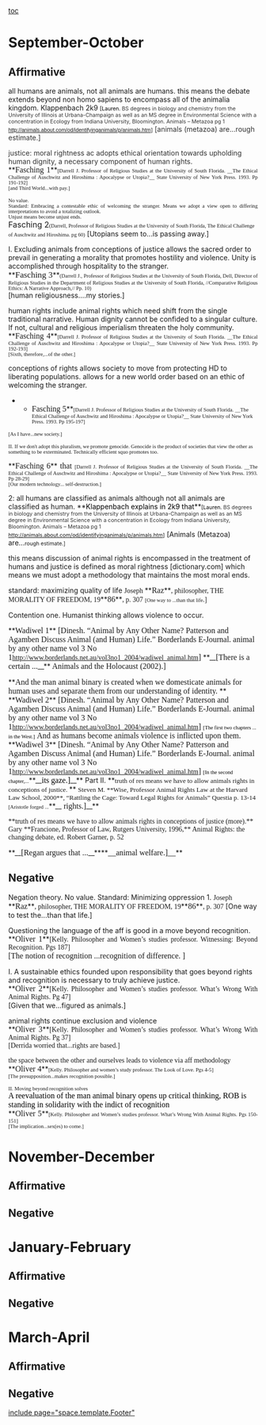 [[toc]]
=September-October= 
==Affirmative== 
all humans are animals, not all animals are humans. this means the debate extends beyond non homo sapiens to encompass all of the animalia kingdom.
Klappenbach 2k9 <span style="color: black; font-size: 8pt;">[Lauren. </span><span style="color: #333333; font-size: 8pt;">BS degrees in biology and chemistry from the University of Illinois at Urbana-Champaign as well as an MS degree in Environmental Science with a concentration in Ecology from Indiana University, Bloomington. Animals – Metazoa pg 1</span> <span style="font-family: Calibri,sans-serif; font-size: 8pt; text-decoration: none;">[[http://animals.about.com/od/identifyinganimals/p/animals.htm]]</span><span style="font-size: 8pt;">]</span>
<span style="color: #333333;">[animals (metazoa) are...rough estimate.]</span>


<span style="color: #333333;">justice: moral rightness</span>
<span style="color: #333333;">ac adopts ethical orientation towards upholding human dignity, a necessary component of human rights.</span>
<span style="display: block; text-align: justify;">**<span style="font-family: 'Times New Roman',serif; font-size: 12pt;">Fasching 1</span>**<span style="font-family: 'Times New Roman',serif; font-size: 8pt;">[Darrell J. Professor of Religious Studies at the University of South Florida. __The Ethical Challenge of Auschwitz and Hiroshima : Apocalypse or Utopia?__ State University of New York Press. 1993. Pp 191-192]</span></span>
<span style="display: block; text-align: justify;"><span style="font-family: 'Times New Roman',serif; font-size: 8pt;">[and Third World...with pay.]</span></span>

<span style="display: block; text-align: justify;"><span style="font-family: 'Times New Roman',serif; font-size: 8pt;">No value.</span></span>
<span style="display: block; text-align: justify;"><span style="font-family: 'Times New Roman',serif; font-size: 8pt;">Standard: Embracing a contestable ethic of welcoming the stranger. Means we adopt a view open to differing interpretations to avoid a totalizing outlook. </span></span>
<span style="display: block; text-align: justify;"><span style="font-family: 'Times New Roman',serif; font-size: 8pt;">Unjust means become unjust ends. </span></span>
<span style="font-size: 12pt;">Fasching 2</span><span style="font-family: 'Times New Roman',serif; font-size: 8pt;">(Darrell, Professor of Religious Studies at the University of South Florida, The Ethical Challenge of Auschwitz and Hiroshima. pg 60)</span>
[Utopians seem to...is passing away.]

I. Excluding animals from conceptions of justice allows the sacred order to prevail in generating a morality that promotes hostility and violence. Unity is accomplished through hospitality to the stranger.
<span style="display: block; text-align: justify;">**<span style="font-family: 'Times New Roman',serif; font-size: 13pt;">Fasching 3</span>**<span style="font-family: 'Times New Roman',serif; font-size: 8pt;">(Darrell J., Professor of Religious Studies at the University of South Florida, Dell, Director of Religious Studies in the Department of Religious Studies at the University of South Florida, //Comparative Religious Ethics: A Narrative Approach,// Pp. 10) </span></span>
<span style="display: block; text-align: justify;">[human religiousness....my stories.]</span>

human rights include animal rights which need shift from the single traditional narrative. Human dignity cannot be confided to a singular culture. If not, cultural and religious imperialism threaten the holy community.
<span style="display: block; text-align: justify;">**<span style="font-family: 'Times New Roman',serif; font-size: 12pt;">Fasching 4</span>**<span style="font-family: 'Times New Roman',serif; font-size: 8pt;">[Darrell J. Professor of Religious Studies at the University of South Florida. __The Ethical Challenge of Auschwitz and Hiroshima : Apocalypse or Utopia?__ State University of New York Press. 1993. Pp 192-193]</span></span>
<span style="display: block; text-align: justify;"><span style="font-family: 'Times New Roman',serif; font-size: 8pt;">[Sixth, therefore,...of the other.]</span></span>

conceptions of rights allows society to move from protecting HD to liberating populations. allows for a new world order based on an ethic of welcoming the stranger.
**<span style="font-family: 'Times New Roman',serif; font-size: 12pt;">Fasching 5</span>**<span style="font-family: 'Times New Roman',serif; font-size: 8pt;">[Darrell J. Professor of Religious Studies at the University of South Florida. __The Ethical Challenge of Auschwitz and Hiroshima : Apocalypse or Utopia?__ State University of New York Press. 1993. Pp 195-197]</span>
<span style="font-family: 'Times New Roman',serif; font-size: 8pt;">[As I have...new society.]</span>

<span style="font-family: 'Times New Roman',serif; font-size: 8pt;">II. If we don't adopt this pluralism, we promote genocide. Genocide is the product of societies that view the other as something to be exterminated. Technically efficient squo promotes too. </span>

<span style="display: block; text-align: justify;">**<span style="font-family: 'Times New Roman',serif; font-size: 12pt;">Fasching 6</span>**<span style="font-family: 'Times New Roman',serif; font-size: 12pt;"> that </span><span style="font-family: 'Times New Roman',serif; font-size: 8pt;">[Darrell J. Professor of Religious Studies at the University of South Florida. __The Ethical Challenge of Auschwitz and Hiroshima : Apocalypse or Utopia?__ State University of New York Press. 1993. Pp 28-29]</span></span>
<span style="display: block; text-align: justify;"><span style="font-family: 'Times New Roman',serif; font-size: 8pt;">[Our modern technology... self-destruction.]</span></span>


2:
all humans are classified as animals although not all animals are classified as human. 
<span style="text-align: justify;"><span class="apple-converted-space">**<span style="color: black;">Klappenbach explains in 2k9 that</span>**</span><span style="color: black; font-size: 8pt;">[Lauren. </span><span style="color: #333333; font-size: 8pt;">BS degrees in biology and chemistry from the University of Illinois at Urbana-Champaign as well as an MS degree in Environmental Science with a concentration in Ecology from Indiana University, Bloomington. Animals – Metazoa pg 1</span> <span style="font-size: 8pt; text-decoration: none;">[[http://animals.about.com/od/identifyinganimals/p/animals.htm]]</span><span style="font-size: 8pt;">]</span></span>
<span style="text-align: justify;">[Animals (Metazoa) are...<span style="font-size: 8pt;">rough estimate.]</span></span>

<span style="text-align: justify;">this means discussion of animal rights is encompassed in the treatment of humans and justice is defined as moral rightness [dictionary.com] which means we must adopt a methodology that maintains the most moral ends. </span>

<span style="text-align: justify;">standard: maximizing quality of life</span>
<span style="text-align: justify;"><span style="font-family: 'Times New Roman',serif;">Joseph </span>**<span style="font-family: 'Times New Roman',serif; font-size: 12pt;">Raz</span>**<span style="font-family: 'Times New Roman',serif;">, philosopher, THE MORALITY OF FREEDOM, 19</span>**<span style="font-family: 'Times New Roman',serif; font-size: 12pt;">86</span>**<span style="font-family: 'Times New Roman',serif;">, p. 307</span></span>
<span style="text-align: justify;"><span style="font-family: 'Times New Roman',serif; font-size: 8pt;">[One way to ...than that life</span><span style="font-family: 'Times New Roman',serif;">.]</span></span>

<span style="text-align: justify;">Contention one. Humanist thinking allows violence to occur. </span>

<span style="text-align: justify;">**<span style="font-family: 'Times New Roman',serif; font-size: 12pt;">Wadiwel 1</span>**<span style="font-family: 'Times New Roman',serif; font-size: 12pt;"> [Dinesh. “Animal by Any Other Name? Patterson and Agamben Discuss Animal (and Human) Life.” Borderlands E-Journal. animal by any other name vol 3 No 1</span><span style="font-family: 'Times New Roman',serif;">[[http://www.borderlands.net.au/vol3no1_2004/wadiwel_animal.htm]]</span><span style="font-family: 'Times New Roman',serif; font-size: 12pt;">] </span></span>
<span style="text-align: justify;">**__<span style="font-family: 'Times New Roman',serif; font-size: 12pt;">[There is a certain ...</span>__**<span style="font-family: 'Times New Roman',serif; font-size: 12pt;"> Animals and the Holocaust (2002).]</span></span>

<span style="text-align: justify;">**<span style="font-family: 'Times New Roman',serif; font-size: 12pt;">And the man animal binary is created when we domesticate animals for human uses and separate them from our understanding of identity. </span>**</span>
<span style="text-align: justify;">**<span style="font-family: 'Times New Roman',serif; font-size: 12pt;">Wadiwel 2</span>**<span style="font-family: 'Times New Roman',serif; font-size: 12pt;"> [Dinesh. “Animal by Any Other Name? Patterson and Agamben Discuss Animal (and Human) Life.” Borderlands E-Journal. animal by any other name vol 3 No 1</span><span style="font-family: 'Times New Roman',serif;">[[http://www.borderlands.net.au/vol3no1_2004/wadiwel_animal.htm]]</span><span style="font-family: 'Times New Roman',serif; font-size: 12pt;">] </span></span>
<span style="text-align: justify;"><span style="color: black; font-family: 'Times New Roman',serif; font-size: 8pt;">[The first two chapters ... in the West.]</span></span>
<span style="text-align: justify;"><span style="font-family: 'Times New Roman',serif; font-size: 12pt;">And as humans become animals violence is inflicted upon them. </span></span>
<span style="text-align: justify;">**<span style="font-family: 'Times New Roman',serif; font-size: 12pt;">Wadiwel 3</span>**<span style="font-family: 'Times New Roman',serif; font-size: 12pt;"> [Dinesh. “Animal by Any Other Name? Patterson and Agamben Discuss Animal (and Human) Life.” Borderlands E-Journal. animal by any other name vol 3 No 1</span><span style="font-family: 'Times New Roman',serif;">[[http://www.borderlands.net.au/vol3no1_2004/wadiwel_animal.htm]]</span><span style="font-family: 'Times New Roman',serif; font-size: 12pt;">] </span></span>
<span style="text-align: justify;"><span style="color: black; font-family: 'Times New Roman',serif; font-size: 8pt;"> [In the second chapter,...</span>**__<span style="color: black; font-family: 'Times New Roman',serif; font-size: 12pt;">its gaze.]</span>__**</span>
<span style="font-family: 'Times New Roman',serif;">
</span>
<span style="text-align: justify;">Part II. </span>
<span style="text-align: justify;">**<span style="font-family: 'Times New Roman',serif; font-size: 10pt;">truth of res means we have to allow animals rights in conceptions of justice. </span>**</span>
<span style="text-align: justify;"><span style="font-family: 'Times New Roman',serif; font-size: 10pt;">Steven M. **Wise, Professor Animal Rights Law at the Harvard Law School, 2000**, “Rattling the Cage: Toward Legal Rights for Animals” Questia p. 13-14</span></span>
<span style="text-align: justify;"><span style="font-family: 'Times New Roman',serif; font-size: 8pt;">[Aristotle forged ...</span>**__<span style="font-family: 'Times New Roman',serif; font-size: 12pt;"> rights.]</span>__**</span>

<span style="font-family: 'Times New Roman',serif;">**truth of res means we have to allow animals rights in conceptions of justice (more).**</span>
<span style="font-family: 'Times New Roman',serif;">
</span>
<span style="text-align: justify;"><span style="font-family: 'Times New Roman',serif;">Gary **Francione, Professor of Law, Rutgers University, 1996,** Animal Rights: the changing debate, ed. Robert Garner, p. 52</span></span>

<span style="text-align: justify;">**__<span style="font-family: 'Times New Roman',serif; font-size: 12pt;">[Regan argues that ...</span>__****<span style="font-family: 'Times New Roman',serif; font-size: 12pt;">__animal welfare.]__</span>**</span>
<span style="font-family: 'Times New Roman',serif;">
</span>
==Negative== 
Negation theory.
No value.
Standard: Minimizing oppression
1. <span style="font-family: 'Times New Roman',serif;">Joseph </span>**<span style="font-family: 'Times New Roman',serif; font-size: 12pt;">Raz</span>**<span style="font-family: 'Times New Roman',serif;">, philosopher, THE MORALITY OF FREEDOM, 19</span>**<span style="font-family: 'Times New Roman',serif; font-size: 12pt;">86</span>**<span style="font-family: 'Times New Roman',serif;">, p. 307</span>
[One way to test the...than that life.]

Questioning the language of the aff is good in a move beyond recognition.
<span style="display: block; text-align: justify;">**<span style="font-family: 'Times New Roman',serif; font-size: 12pt;">Oliver 1</span>**<span style="font-family: 'Times New Roman',serif;">[Kelly. Philosopher and Women’s studies professor. Witnessing: Beyond Recognition. Pgs 187]</span></span>
<span style="font-family: 'Times New Roman',serif; font-size: 12pt;">[The notion of recognition ...recognition of difference. ]</span>

I. A sustainable ethics founded upon responsibility that goes beyond rights and recognition is necessary to truly achieve justice.
<span style="display: block; text-align: justify;">**<span style="font-family: 'Times New Roman',serif; font-size: 12pt;">Oliver 2</span>**<span style="font-family: 'Times New Roman',serif;">[Kelly. Philosopher and Women’s studies professor. What’s Wrong With Animal Rights. Pg 47]</span></span>
<span style="display: block; text-align: justify;">[Given that we...figured as animals.]</span>

<span style="display: block; text-align: justify;">animal rights continue exclusion and violence</span>
<span style="display: block; text-align: justify;">**<span style="font-family: 'Times New Roman',serif; font-size: 12pt;">Oliver 3</span>**<span style="font-family: 'Times New Roman',serif;">[Kelly. Philosopher and Women’s studies professor. What’s Wrong With Animal Rights. Pg 37]</span></span>
<span style="display: block; text-align: justify;"><span style="font-family: 'Times New Roman',serif;">[Derrida worried that...rights are based.]</span></span>


<span style="display: block; text-align: justify;"><span style="font-family: 'Times New Roman',serif;">the space between the other and ourselves leads to violence via aff methodology</span></span>
<span style="display: block; text-align: justify;">**<span style="font-family: 'Times New Roman',serif; font-size: 12pt;">Oliver 4</span>**<span style="font-family: 'Times New Roman',serif; font-size: 8pt;">[Kelly. Philosopher and women’s study professor. The Look of Love. Pgs 4-5]</span></span>
<span style="display: block; text-align: justify;"><span style="font-family: 'Times New Roman',serif; font-size: 8pt;">[The presupposition...makes recognition possible.]</span></span>

<span style="display: block; text-align: justify;"><span style="font-family: 'Times New Roman',serif; font-size: 8pt;">II. Moving beyond recognition solves</span></span>
<span style="color: black; font-family: 'Times New Roman',serif; font-size: 12pt;">A reevaluation of the man animal binary opens up critical thinking, ROB is standing in solidarity with the indict of recognition</span>
<span style="display: block; text-align: justify;">**<span style="font-family: 'Times New Roman',serif; font-size: 12pt;">Oliver 5</span>**<span style="font-family: 'Times New Roman',serif; font-size: 8pt;">[Kelly. Philosopher and Women’s studies professor. What’s Wrong With Animal Rights. Pgs 150-151]</span></span>
<span style="display: block; text-align: justify;"><span style="font-family: 'Times New Roman',serif; font-size: 8pt;">[The implication...sex(es) to come.] </span></span>



=November-December= 
==Affirmative== 
==Negative== 

=January-February= 
==Affirmative== 
==Negative== 

=March-April= 
==Affirmative== 
==Negative== 

[[include page="space.template.Footer"]]